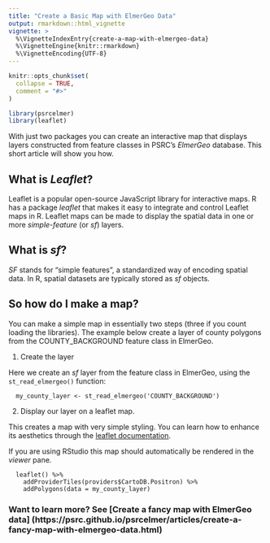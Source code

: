 ```yaml
---
title: "Create a Basic Map with ElmerGeo Data"
output: rmarkdown::html_vignette
vignette: >
  %\VignetteIndexEntry{create-a-map-with-elmergeo-data}
  %\VignetteEngine{knitr::rmarkdown}
  %\VignetteEncoding{UTF-8}
---
```


```r
knitr::opts_chunk$set(
  collapse = TRUE,
  comment = "#>"
)
```

```r
library(psrcelmer)
library(leaflet)
```

With just two packages you can create an interactive map that displays layers constructed from feature classes in PSRC's *ElmerGeo* database.  This short article will show you how. 

## What is *Leaflet*?

Leaflet is a popular open-source JavaScript library for interactive maps.  R has a package *leaflet* that makes it easy to integrate and control Leaflet maps in R.  Leaflet maps can be made to display the spatial data in one or more *simple-feature* (or *sf*) layers. 


## What is *sf*?

*SF* stands for "simple features", a standardized way of encoding spatial data.  In R, spatial datasets are typically stored as *sf* objects.  

## So how do I make a map?

You can make a simple map in essentially two steps (three if you count loading the libraries).  The example below create a layer of county polygons from the COUNTY_BACKGROUND feature class in ElmerGeo.


1. Create the layer

Here we create an *sf* layer from the feature class in ElmerGeo, using the `st_read_elmergeo()` function:
```
  my_county_layer <- st_read_elmergeo('COUNTY_BACKGROUND')
```

2. Display our layer on a leaflet map.  

This creates a map with very simple styling.  You can learn how to enhance its aesthetics through the [leaflet documentation](https://rstudio.github.io/leaflet/).

If you are using RStudio this map should automatically be rendered in the *viewer* pane.
```
  leaflet() %>%
    addProviderTiles(providers$CartoDB.Positron) %>%
    addPolygons(data = my_county_layer)
```


### Want to learn more? See [Create a fancy map with ElmerGeo data] (https://psrc.github.io/psrcelmer/articles/create-a-fancy-map-with-elmergeo-data.html)
